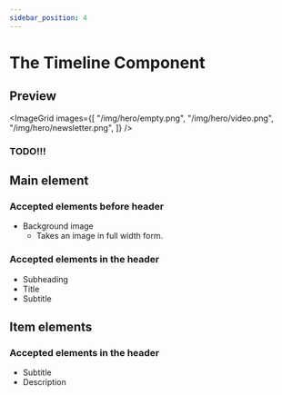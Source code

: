 ```yaml
---
sidebar_position: 4
---
```


# The Timeline Component

## Preview

<ImageGrid images={[
  "/img/hero/empty.png",
  "/img/hero/video.png",
  "/img/hero/newsletter.png",
]} />

### TODO!!!

## Main element

### Accepted elements before header

 - Background image
    - Takes an image in full width form.

### Accepted elements in the header
  - Subheading
  - Title
  - Subtitle

## Item elements

### Accepted elements in the header
  - Subtitle
  - Description

